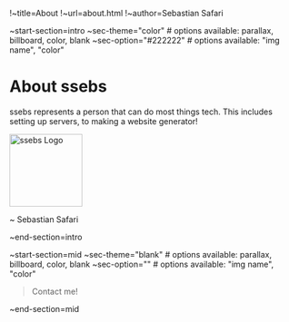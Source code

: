 !~title=About
!~url=about.html
!~author=Sebastian Safari

~start-section=intro
~sec-theme="color" # options available: parallax, billboard, color, blank
~sec-option="#222222"  # options available: "img name", "color"
<head><link rel="stylesheet" href="style/style.css"></head>

# About ssebs

ssebs represents a person that can do most things tech. This includes setting up servers, to making a website generator!

<img src="img/ssebsLogo.png" width="128" class="center-img" alt="ssebs Logo">

~ Sebastian Safari

~end-section=intro

~start-section=mid
~sec-theme="blank" # options available: parallax, billboard, color, blank
~sec-option=""  # options available: "img name", "color"
> Contact me!

~end-section=mid